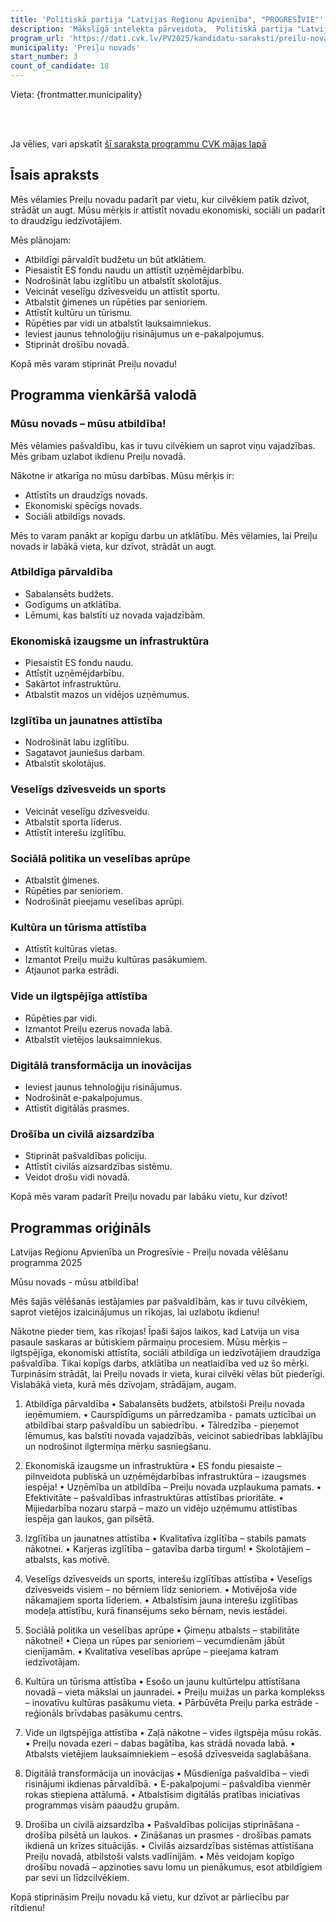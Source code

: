 ```yaml
---
title: 'Politiskā partija "Latvijas Reģionu Apvienība", "PROGRESĪVIE"'
description: 'Mākslīgā intelekta pārveidota,  Politiskā partija "Latvijas Reģionu Apvienība", "PROGRESĪVIE" - Preiļu novads programma vienkāršā valodā'
program_url: 'https://dati.cvk.lv/PV2025/kandidatu-saraksti/preilu-novads/politiska-partija-latvijas-regionu-apvieniba-progresivie'
municipality: 'Preiļu novads'
start_number: 3
count_of_candidate: 18
---
```



Vieta: {frontmatter.municipality}<br/>

<Badge text="Atbildīga pārvaldība" variant="note" size="small" /> <Badge text="Ekonomiskā izaugsme" variant="note" size="small" /> <Badge text="Kvalitatīva izglītība" variant="note" size="small" /> <Badge text="Ģimeņu atbalsts un senioru aprūpe" variant="note" size="small" /> <Badge text="Vides ilgtspēja" variant="note" size="small" />

<br/><br/> 

<Card title='Šis ir mākslīga intelekta ģenerēts apraksts' icon='starlight'>
    Ja vēlies, vari apskatīt <a href={frontmatter.program_url} target='_blank'>šī saraksta programmu CVK mājas lapā</a>
    </Card>

## Īsais apraksts

Mēs vēlamies Preiļu novadu padarīt par vietu, kur cilvēkiem patīk dzīvot, strādāt un augt. Mūsu mērķis ir attīstīt novadu ekonomiski, sociāli un padarīt to draudzīgu iedzīvotājiem.

Mēs plānojam:

*   Atbildīgi pārvaldīt budžetu un būt atklātiem.
*   Piesaistīt ES fondu naudu un attīstīt uzņēmējdarbību.
*   Nodrošināt labu izglītību un atbalstīt skolotājus.
*   Veicināt veselīgu dzīvesveidu un attīstīt sportu.
*   Atbalstīt ģimenes un rūpēties par senioriem.
*   Attīstīt kultūru un tūrismu.
*   Rūpēties par vidi un atbalstīt lauksaimniekus.
*   Ieviest jaunus tehnoloģiju risinājumus un e-pakalpojumus.
*   Stiprināt drošību novadā.

Kopā mēs varam stiprināt Preiļu novadu!

## Programma vienkāršā valodā

### Mūsu novads – mūsu atbildība!

Mēs vēlamies pašvaldību, kas ir tuvu cilvēkiem un saprot viņu vajadzības. Mēs gribam uzlabot ikdienu Preiļu novadā.

Nākotne ir atkarīga no mūsu darbības. Mūsu mērķis ir:

*   Attīstīts un draudzīgs novads.
*   Ekonomiski spēcīgs novads.
*   Sociāli atbildīgs novads.

Mēs to varam panākt ar kopīgu darbu un atklātību. Mēs vēlamies, lai Preiļu novads ir labākā vieta, kur dzīvot, strādāt un augt.

### Atbildīga pārvaldība

*   Sabalansēts budžets.
*   Godīgums un atklātība.
*   Lēmumi, kas balstīti uz novada vajadzībām.

### Ekonomiskā izaugsme un infrastruktūra

*   Piesaistīt ES fondu naudu.
*   Attīstīt uzņēmējdarbību.
*   Sakārtot infrastruktūru.
*   Atbalstīt mazos un vidējos uzņēmumus.

### Izglītība un jaunatnes attīstība

*   Nodrošināt labu izglītību.
*   Sagatavot jauniešus darbam.
*   Atbalstīt skolotājus.

### Veselīgs dzīvesveids un sports

*   Veicināt veselīgu dzīvesveidu.
*   Atbalstīt sporta līderus.
*   Attīstīt interešu izglītību.

### Sociālā politika un veselības aprūpe

*   Atbalstīt ģimenes.
*   Rūpēties par senioriem.
*   Nodrošināt pieejamu veselības aprūpi.

### Kultūra un tūrisma attīstība

*   Attīstīt kultūras vietas.
*   Izmantot Preiļu muižu kultūras pasākumiem.
*   Atjaunot parka estrādi.

### Vide un ilgtspējīga attīstība

*   Rūpēties par vidi.
*   Izmantot Preiļu ezerus novada labā.
*   Atbalstīt vietējos lauksaimniekus.

### Digitālā transformācija un inovācijas

*   Ieviest jaunus tehnoloģiju risinājumus.
*   Nodrošināt e-pakalpojumus.
*   Attīstīt digitālās prasmes.

### Drošība un civilā aizsardzība

*   Stiprināt pašvaldības policiju.
*   Attīstīt civilās aizsardzības sistēmu.
*   Veidot drošu vidi novadā.

Kopā mēs varam padarīt Preiļu novadu par labāku vietu, kur dzīvot!

## Programmas oriģināls

Latvijas Reģionu Apvienība un Progresīvie - Preiļu novada vēlēšanu programma 2025

Mūsu novads - mūsu atbildība!

Mēs šajās vēlēšanās iestājamies par pašvaldībām, kas ir tuvu cilvēkiem, saprot vietējos izaicinājumus un rīkojas, lai uzlabotu ikdienu!

Nākotne pieder tiem, kas rīkojas! Īpaši šajos laikos, kad Latvija un visa pasaule saskaras ar būtiskiem pārmaiņu procesiem. Mūsu mērķis – ilgtspējīga, ekonomiski attīstīta, sociāli atbildīga un iedzīvotājiem draudzīga pašvaldība. Tikai kopīgs darbs, atklātība un neatlaidība ved uz šo mērķi. Turpināsim strādāt, lai Preiļu novads ir vieta, kurai cilvēki vēlas būt piederīgi. Vislabākā vieta, kurā mēs dzīvojam, strādājam, augam.

1. Atbildīga pārvaldība
• Sabalansēts budžets, atbilstoši Preiļu novada ieņēmumiem.
• Caurspīdīgums un pārredzamība - pamats uzticībai un atbildībai starp pašvaldību un sabiedrību.
• Tālredzība - pieņemot lēmumus, kas balstīti novada vajadzībās, veicinot sabiedrības labklājību un nodrošinot ilgtermiņa mērķu sasniegšanu.

2. Ekonomiskā izaugsme un infrastruktūra
• ES fondu piesaiste – pilnveidota publiskā un uzņēmējdarbības infrastruktūra – izaugsmes iespēja!
• Uzņēmība un atbildība – Preiļu novada uzplaukuma pamats.
• Efektivitāte – pašvaldības infrastruktūras attīstības prioritāte.
• Mijiedarbība nozaru starpā – mazo un vidējo uzņēmumu attīstības iespēja gan laukos, gan pilsētā.


3. Izglītība un jaunatnes attīstība
• Kvalitatīva izglītība – stabils pamats nākotnei.
• Karjeras izglītība – gatavība darba tirgum!
• Skolotājiem – atbalsts, kas motivē.


4. Veselīgs dzīvesveids un sports, interešu izglītības attīstība
• Veselīgs dzīvesveids visiem – no bērniem līdz senioriem.
• Motivējoša vide nākamajiem sporta līderiem.
• Atbalstīsim jauna interešu izglītības modeļa attīstību, kurā finansējums seko bērnam, nevis iestādei.


5. Sociālā politika un veselības aprūpe
• Ģimeņu atbalsts – stabilitāte nākotnei!
• Cieņa un rūpes par senioriem – vecumdienām jābūt cienījamām.
• Kvalitatīva veselības aprūpe – pieejama katram iedzīvotājam.

6. Kultūra un tūrisma attīstība
• Esošo un jaunu kultūrtelpu attīstīšana novadā – vieta mākslai un jaunradei.
• Preiļu muižas un parka komplekss – inovatīvu kultūras pasākumu vieta.
• Pārbūvēta Preiļu parka estrāde - reģionāls brīvdabas pasākumu centrs.

7. Vide un ilgtspējīga attīstība
• Zaļā nākotne – vides ilgtspēja mūsu rokās.
• Preiļu novada ezeri – dabas bagātība, kas strādā novada labā.
• Atbalsts vietējiem lauksaimniekiem – esošā dzīvesveida saglabāšana.

8. Digitālā transformācija un inovācijas
• Mūsdienīga pašvaldība – viedi risinājumi ikdienas pārvaldībā.
• E-pakalpojumi – pašvaldība vienmēr rokas stiepiena attālumā.
• Atbalstīsim digitālās pratības iniciatīvas programmas visām paaudžu grupām.

9. Drošība un civilā aizsardzība
• Pašvaldības policijas stiprināšana - drošība pilsētā un laukos.
• Zināšanas un prasmes - drošības pamats ikdienā un krīzes situācijās.
• Civilās aizsardzības sistēmas attīstīšana Preiļu novadā, atbilstoši valsts vadlīnijām.
• Mēs veidojam kopīgo drošību novadā – apzinoties savu lomu un pienākumus, esot atbildīgiem par sevi un līdzcilvēkiem.


Kopā stiprināsim Preiļu novadu kā vietu, kur dzīvot ar pārliecību par rītdienu!
